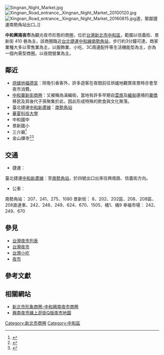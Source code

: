 {{refimprove|time=2018-12-13T16:15:01+00:00}}
[[File:Singnan_Night_Market.jpg|thumb]]
[[File:Xingnan_Road_entrance,_Xingnan_Night_Market_20100120.jpg|thumb]]
[[File:Xingnan_Road_entrance,_Xingnan_Night_Market_20160815.jpg|thumb]]道，緊鄰捷運南勢角站出口。]]

'''中和興南夜市'''為觀光夜市形態的商圈，位於[[台灣|台灣]][[新北市|新北市]][[中和區|中和區]]，範圍以信義街、景新街 410 巷為主，該商圈臨近[[台北捷運|台北捷運]][[中和線|中和線]][[南勢角站|南勢角站]]，步行約3分鐘可達。商家業種大多以零售業為主，以服飾業、小吃、3C周邊配件等生活機能型為主，亦為一個內需型商圈。以夜間營業為主。

== 鄰近 ==
*[[烘爐地福德宮|烘爐地福德宮]]：除吸引香客外，許多遊客在夜間前往烘爐地觀賞夜景時亦會至夜市消費。
*[[中和華新街商圈|中和華新街商圈]]：又被稱為滇緬街，當地有許多早期自[[雲南|雲南]]及[[緬甸|緬甸]]邊境的[[華僑|華僑]]移民及其後代子孫聚集於此，因此形成特殊的飲食與文化聚落。
*臺北捷運[[中和新蘆線|中和新蘆線]]：[[南勢角站|南勢角站]]
*[[華夏科技大學|華夏科技大學]]
*中和國中
*景新國小
*三介廟<ref>{{Cite web |url=http://blog.yam.com/chiayang/article/70931943 |title=存档副本 |accessdate=2017-01-23 |archive-date=2017-02-02 |archive-url=https://web.archive.org/web/20170202043733/http://blog.yam.com/chiayang/article/70931943 |dead-url=no }}</ref>
*金山禪寺<ref>{{Cite web |url=http://library.taiwanschoolnet.org/cyberfair2002/C0216220096/page/jin-shen-chai-si/jin-shen-chai-si.htm |title=存档副本 |accessdate=2017-01-23 |archive-date=2017-11-01 |archive-url=https://web.archive.org/web/20171101171919/http://library.taiwanschoolnet.org/cyberfair2002/C0216220096/page/jin-shen-chai-si/jin-shen-chai-si.htm |dead-url=no }}</ref><ref>{{Cite web |url=https://www.facebook.com/%E4%B8%AD%E5%92%8C%E9%87%91%E5%B1%B1%E7%A6%AA%E5%AF%BA-222924444410815/ |title=存档副本 |accessdate=2020-12-12 |archive-date=2019-02-20 |archive-url=https://web.archive.org/web/20190220002201/https://www.facebook.com/%E4%B8%AD%E5%92%8C%E9%87%91%E5%B1%B1%E7%A6%AA%E5%AF%BA-222924444410815/ |dead-url=no }}</ref>

== 交通 ==
*捷運：
臺北捷運[[中和新蘆線|中和新蘆線]]：至[[南勢角站|南勢角站]]，於四號出口出來往興南路、信義街方向。
*公車：
南勢角站： 207、241、275、1080
景新街： 8、202、202區、208、208區、208直達車、242、248、249、624、670、1505、橘1、橘9
幸福市場： 242、249、670

==參見==
* [[台灣夜市列表|台灣夜市列表]]
* [[台灣夜市|台灣夜市]]
* [[台灣小吃|台灣小吃]]
* [[夜市|夜市]]

==參考文獻==
<div class="references-small">
<references></references>
</div>

==相關網站==
{{commons category|Xingnan Night Market}}
*[https://web.archive.org/web/20130102134755/http://tour.tpc.gov.tw/food.do?method=detail&id=126bb057cb600000ba39 新北市形象商圈-中和興南夜市商圈]
*[http://www.walkgoler.cc/qmap/89 興南夜市線上逛街Q版夜市地圖]{{Wayback|url=http://www.walkgoler.cc/qmap/89 |date=20201029215709 }}
{{新北市商圈}}

[[Category:新北市商圈|Category:新北市商圈]]
[[Category:中和區|Category:中和區]]